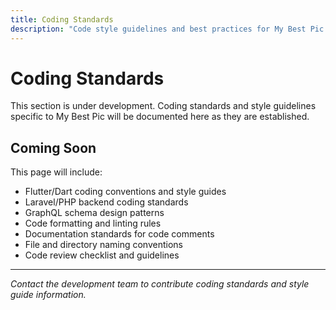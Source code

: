 ```yaml
---
title: Coding Standards
description: "Code style guidelines and best practices for My Best Pic development"
---
```


# Coding Standards

<Note>
This section is under development. Coding standards and style guidelines specific to My Best Pic will be documented here as they are established.
</Note>

## Coming Soon

This page will include:
- Flutter/Dart coding conventions and style guides
- Laravel/PHP backend coding standards
- GraphQL schema design patterns
- Code formatting and linting rules
- Documentation standards for code comments
- File and directory naming conventions
- Code review checklist and guidelines

---

*Contact the development team to contribute coding standards and style guide information.*